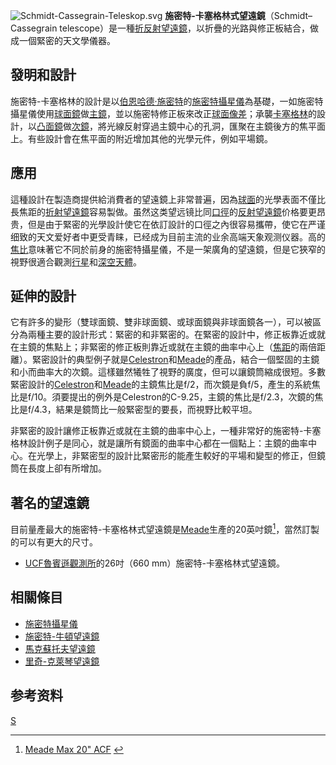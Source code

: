 {{noteTA
|1=zh-cn:卡塞格兰;zh-hk:卡塞格林;zh-tw:卡塞格林;
}}
{{original research|time=2019-04-05T05:50:38+00:00}}
{{refimprove|time=2019-04-05T05:50:38+00:00}}
[[File:Schmidt-Cassegrain-Teleskop.svg|thumb]]
'''施密特-卡塞格林式望遠鏡'''（Schmidt–Cassegrain telescope）是一種[[折反射望遠鏡|折反射望遠鏡]]，以折疊的光路與修正板結合，做成一個緊密的天文學儀器。

== 發明和設計 ==
施密特-卡塞格林的設計是以[[伯恩哈德·施密特|伯恩哈德·施密特]]的[[施密特攝星儀|施密特攝星儀]]為基礎，一如施密特攝星儀使用[[球面鏡|球面鏡]]做[[主鏡|主鏡]]，並以施密特修正板來改正[[球面像差|球面像差]]；承襲[[卡塞格林反射鏡|卡塞格林]]的設計，以[[凸面鏡|凸面鏡]]做[[次鏡|次鏡]]，將光線反射穿過主鏡中心的孔洞，匯聚在主鏡後方的焦平面上。有些設計會在焦平面的附近增加其他的光學元件，例如平場鏡。

== 應用 ==
這種設計在製造商提供給消費者的望遠鏡上非常普遍，因為[[球面|球面]]的光學表面不僅比長焦距的[[折射望遠鏡|折射望遠鏡]]容易製做。虽然这类望远镜比同[[光圈|口徑]]的[[反射望遠鏡|反射望遠鏡]]价格要更昂贵，但是由于緊密的光學設計使它在依訂設計的口徑之內很容易攜帶，使它在严谨细致的天文爱好者中更受青睐，已经成为目前主流的业余高端天象观测仪器。高的[[光學望遠鏡#焦長和焦比|焦比]]意味著它不同於前身的施密特攝星儀，不是一架廣角的望遠鏡，但是它狹窄的視野很適合觀測[[行星|行星]]和[[深空天體|深空天體]]。

== 延伸的設計 ==

它有許多的變形（雙球面鏡、雙非球面鏡、或球面鏡與非球面鏡各一），可以被區分為兩種主要的設計形式：緊密的和非緊密的。在緊密的設計中，修正板靠近或就在主鏡的焦點上；非緊密的修正板則靠近或就在主鏡的曲率中心上（[[焦距|焦距]]的兩倍距離）。緊密設計的典型例子就是[[星特朗|Celestron]]和[[米德儀器|Meade]]的產品，結合一個堅固的主鏡和小而曲率大的次鏡。這樣雖然犧牲了視野的廣度，但可以讓鏡筒縮成很短。多數緊密設計的[[星特朗|Celestron]]和[[米德儀器|Meade]]的主鏡焦比是f/2，而次鏡是負f/5，產生的系統焦比是f/10。須要提出的例外是Celestron的C-9.25，主鏡的焦比是f/2.3，次鏡的焦比是f/4.3，結果是鏡筒比一般緊密型的要長，而視野比較平坦。

非緊密的設計讓修正板靠近或就在主鏡的曲率中心上，一種非常好的施密特-卡塞格林設計例子是同心，就是讓所有鏡面的曲率中心都在一個點上：主鏡的曲率中心。在光學上，非緊密型的設計比緊密形的能產生較好的平場和變型的修正，但鏡筒在長度上卻有所增加。

== 著名的望遠鏡 ==
目前量產最大的施密特-卡塞格林式望遠鏡是[[米德儀器|Meade]]生產的20英吋鏡<ref>[http://meade.com/max Meade Max 20" ACF] {{webarchive|url=https://web.archive.org/web/20130115015931/http://meade.com/max |date=2013-01-15 }}</ref>，當然訂製的可以有更大的尺寸。

* [[中央佛羅里達大學|UCF魯賓遜觀測所]]的26吋（660 mm）施密特-卡塞格林式望遠鏡。

== 相關條目 ==
* [[施密特攝星儀|施密特攝星儀]]
* [[施密特-牛頓望遠鏡|施密特-牛頓望遠鏡]]
* [[馬克蘇托夫望遠鏡|馬克蘇托夫望遠鏡]]
* [[里奇-克萊琴望遠鏡|里奇-克萊琴望遠鏡]]

==参考资料==
{{reflist}}

[[Category:望遠鏡類型|S]]